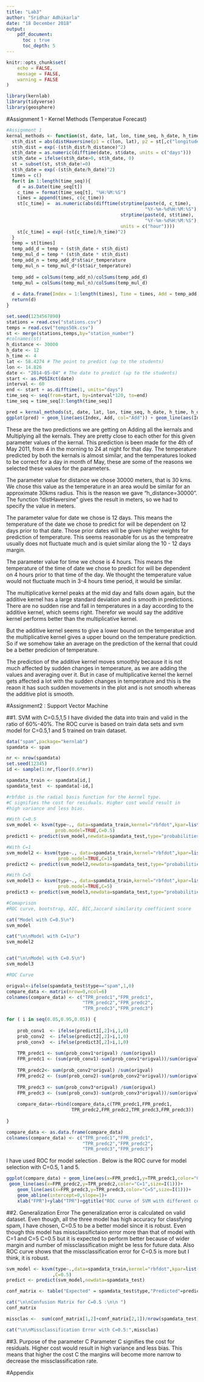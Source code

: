 ```yaml
---
title: "Lab3"
author: "Sridhar Adhikarla"
date: "18 December 2018"
output: 
    pdf_document:
      toc : true
      toc_depth: 5
---
```


\newpage

```r
knitr::opts_chunk$set(
	echo = FALSE,
	message = FALSE,
	warning = FALSE
)
```

```r
library(kernlab)
library(tidyverse)
library(geosphere)
```


#Assignment 1 - Kernel Methods (Temperatue Forecast)

```r
#Assignment 1
kernal_methods <- function(st, date, lat, lon, time_seq, h_date, h_time, h_distance){
  st$h_dist = abs(distHaversine(p1 = c(lon, lat), p2 = st[,c("longitude", "latitude")]))
  st$h_dist = exp(-(st$h_dist/h_distance)^2)
  st$h_date = as.numeric(difftime(date, st$date, units = c("days")))
  st$h_date = ifelse(st$h_date>0, st$h_date, 0)
  st = subset(st, st$h_date!=0)
  st$h_date = exp(-(st$h_date/h_date)^2)
  times = c()
  for(t in 1:length(time_seq)){
    d = as.Date(time_seq[t])
    c_time = format(time_seq[t], "%H:%M:%S")
    times = append(times, c(c_time))
    st[c_time] =  as.numeric(abs(difftime(strptime(paste(d, c_time),
                                                   "%Y-%m-%d%H:%M:%S"),
                                          strptime(paste(d, st$time),
                                                   "%Y-%m-%d%H:%M:%S"),
                                          units = c("hour"))))
    st[c_time] = exp(-(st[c_time]/h_time)^2)
  }
  temp = st[times]
  temp_add_d = temp + (st$h_date + st$h_dist)
  temp_mul_d = temp * (st$h_date * st$h_dist)
  temp_add_n = temp_add_d*st$air_temperature
  temp_mul_n = temp_mul_d*(st$air_temperature)
  
  temp_add = colSums(temp_add_n)/colSums(temp_add_d)
  temp_mul = colSums(temp_mul_n)/colSums(temp_mul_d)
  
  d = data.frame(Index = 1:length(times), Time = times, Add = temp_add, Mul = temp_mul)
  return(d)
}

set.seed(1234567890)
stations = read.csv("stations.csv")
temps = read.csv("temps50k.csv")
st <- merge(stations,temps,by="station_number")
#colnames(st)
h_distance <- 30000
h_date <- 12
h_time <- 4
lat <- 58.4274 # The point to predict (up to the students)
lon <- 14.826
date <- "2014-05-04" # The date to predict (up to the students)
start <- as.POSIXct(date)
interval <- 60
end <- start + as.difftime(1, units="days")
time_seq <- seq(from=start, by=interval*120, to=end)
time_seq = time_seq[3:length(time_seq)]

pred = kernal_methods(st, date, lat, lon, time_seq, h_date, h_time, h_distance)
ggplot(pred) + geom_line(aes(Index, Add, col="Add")) + geom_line(aes(Index, Mul, col="Mul"))
```

These are the two predictions we are getting on Adding all the kernals and Multiplying all the kernals. They are pretty close to each other for this given parameter values of the kernal. This prediction is been made for the 4th of May 2011, from 4 in the morning to 24 at night for that day. The temperature predicted by both the kernals is almost similar, and the temperatures looked to be correct for a day in month of May, these are some of the reasons we selected these values for the parameters.

The parameter value for distance we chose 30000 meters, that is 30 kms. We chose this value as the temperature in an area would be similar for an approximate 30kms radius. This is the reason we gave "h_distance=30000". The function "distHaversine" gives the result in meters, so we had to specify the value in meters.

The parameter value for date we chose is 12 days. This means the temperature of the date we chose to predict for will be dependent on 12 days prior to that date. Those prior dates will be given higher weights for prediction of temperature. This seems reasonable for us as the tempreatre usually does not fluctuate much and is quiet similar along the 10 - 12 days margin.

The parameter value for time we chose is 4 hours. This means the temperature of the time of date we chose to predict for will be dependent on 4 hours prior to that time of the day. We thought the temperature value would not fluctuate much in 3-4 hours time period, it would be similar.

The multiplicative kernel peaks at the mid day and falls down again, but the additive kernel has a large standard deviation and is smooth in predictions. There are no sudden rise and fall in temperatures in a day according to the additive kernel, which seems right. Therefor we would say the additive kernel performs better than the multiplicative kernel. 

  But the additive kernel seems to give a lower bound on the temperatue and the multiplicative kernel gives a upper bound on the temperature prediction. So if we somehow take an average on the prediction of the kernal that could be a better predicion of temperature.
  
  The prediction of the additive kernel moves smoothly because it is not much affected by sudden changes in temperature, as we are adding the values and averaging over it. But in case of multiplicative kernel the kernel gets affected a lot with the sudden changes in temperature and this is the reaon it has such sudden movements in the plot and is not smooth whereas the additive plot is smooth.

#Assignment2 : Support Vector Machine

##1. SVM with  C=0.5,1,5
I have divided the data into train and valid in the ratio of 60%-40%. The ROC curve is based on train data sets and svm model for C=0.5,1 and 5 trained on train dataset.
```r
data("spam",package="kernlab")
spamdata <- spam

nr <- nrow(spamdata)
set.seed(12345)
id <- sample(1:nr,floor(0.6*nr))

spamdata_train <- spamdata[id,]
spamdata_test  <- spamdata[-id,]

#rbfdot is the radial basis function for the kernel type.
#C signifies the cost for residuals. Higher cost would result in 
#high variance and less bias.

#With C=0.5
svm_model <- ksvm(type~., data=spamdata_train,kernel="rbfdot",kpar=list(sigma=0.05),
                  prob.model=TRUE,C=0.5)
predict1 <- predict(svm_model,newdata=spamdata_test,type="probabilities")

#With C=1
svm_model2 <- ksvm(type~., data=spamdata_train,kernel="rbfdot",kpar=list(sigma=0.05),
                   prob.model=TRUE,C=1)
predict2 <- predict(svm_model2,newdata=spamdata_test,type="probabilities")

#With C=5
svm_model3 <- ksvm(type~., data=spamdata_train,kernel="rbfdot",kpar=list(sigma=0.05),
                   prob.model=TRUE,C=5)
predict3 <- predict(svm_model3,newdata=spamdata_test,type="probabilities")

#Comaprison
#ROC curve, bootstrap, AIC, BIC,Jaccard similarity coefficient score

cat("Model with C=0.5\n")
svm_model

cat("\n\nModel with C=1\n")
svm_model2


cat("\n\nModel with C=0.5\n")
svm_model3
```



```r
#ROC Curve

origval<-ifelse(spamdata_test$type=="spam",1,0)
compare_data <- matrix(nrow=0,ncol=6)
colnames(compare_data) <- c("TPR_predc1","FPR_predc1",
                            "TPR_predc2","FPR_predc2",
                            "TPR_predc3","FPR_predc3")

for ( i in seq(0.05,0.95,0.05)) {
    
    prob_conv1  <- ifelse(predict1[,2]>i,1,0)
    prob_conv2  <- ifelse(predict2[,2]>i,1,0)
    prob_conv3  <- ifelse(predict3[,2]>i,1,0)
    
    TPR_predc1 <- sum(prob_conv1*origval) /sum(origval)
    FPR_predc1 <- (sum(prob_conv1)-sum(prob_conv1*origval))/sum(origval==0)
    
    TPR_predc2<- sum(prob_conv2*origval) /sum(origval)
    FPR_predc2 <- (sum(prob_conv2)-sum(prob_conv2*origval))/sum(origval==0)
    
    TPR_predc3 <- sum(prob_conv3*origval) /sum(origval)
    FPR_predc3 <- (sum(prob_conv3)-sum(prob_conv3*origval))/sum(origval==0)
    
    compare_data<-rbind(compare_data,c(TPR_predc1,FPR_predc1,
                        TPR_predc2,FPR_predc2,TPR_predc3,FPR_predc3))
    
}

compare_data <- as.data.frame(compare_data)
colnames(compare_data) <- c("TPR_predc1","FPR_predc1",
                            "TPR_predc2","FPR_predc2",
                            "TPR_predc3","FPR_predc3")
```


I have used ROC for model selection . Below is the ROC curve for model selection with C=0.5, 1 and 5. 

```r
ggplot(compare_data) + geom_line(aes(x=FPR_predc1,y=TPR_predc1,color="C=0.5 ",size=I(1))) +
 geom_line(aes(x=FPR_predc2,y=TPR_predc2,color="C=1",size=I(1)))+
    geom_line(aes(x=FPR_predc3,y=TPR_predc3,color="C=5",size=I(1)))+
    geom_abline(intercept=0,slope=1)+
    xlab("FPR")+ylab("TPR")+ggtitle("ROC curve of SVM with different cost ")
```


##2. Generalization Error
The generalization error is calculated on valid dataset. Even though, all the three model has high accuracy for classfying spam, I have chosen, C=0.5 to be a better model since it is robust. Even though this model has missclassifictaion error more than that of model with C=1 and C=5 C=0.5 but it is expected to perform better because of wider margin and number of missclassification might be less for future data. Also ROC curve shows that the missclassification error for C=0.5 is more but I think, it is robust. 

```r
svm_model <- ksvm(type~.,data=spamdata_train,kernel="rbfdot",kpar=list(sigma=0.05)
                 ,C=0.5)
predict <- predict(svm_model,newdata=spamdata_test)

conf_matrix <- table("Expected" = spamdata_test$type,"Predicted"=predict)

cat("\n\nConfusion Matrix for C=0.5 :\n\n ")
conf_matrix

missclas <-  sum(conf_matrix[1,2]+conf_matrix[2,1])/nrow(spamdata_test)

cat("\n\nMissclassification Error with C=0.5:",missclas)
```


##3. Purpose of the parameter C
Parameter C signifies the cost for residuals. Higher cost would result in 
high variance and less bias. This means that higher the cost C the margins will become more narrow to decrease the missclassification rate.


#Appendix

```r
```